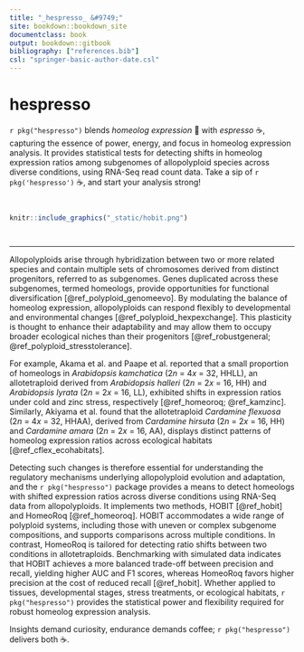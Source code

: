 ```yaml
---
title: "_hespresso_ &#9749;"
site: bookdown::bookdown_site
documentclass: book
output: bookdown::gitbook
bibliography: ["references.bib"]
csl: "springer-basic-author-date.csl"
---
```


# hespresso {-}


`r pkg("hespresso")` blends _homeolog expression_ &#129516; with _espresso_ &#9749;,
capturing the essence of power, energy, and focus in homeolog expression analysis.
It provides statistical tests for detecting shifts in homeolog expression ratios
among subgenomes of allopolyploid species
across diverse conditions, using RNA-Seq read count data.
Take a sip of `r pkg('hespresso')` &#9749;, and start your analysis strong!

<div style="margin:3em 0;">
```r
knitr::include_graphics("_static/hobit.png")
```
</div>

---

Allopolyploids arise through hybridization between two or more related species
and contain multiple sets of chromosomes derived from distinct progenitors,
referred to as subgenomes.
Genes duplicated across these subgenomes, termed homeologs,
provide opportunities for functional diversification [@ref_polyploid_genomeevo].
By modulating the balance of homeolog expression,
allopolyploids can respond flexibly to developmental and environmental changes [@ref_polyploid_hexpexchange].
This plasticity is thought to enhance their adaptability and
may allow them to occupy broader ecological niches
than their progenitors [@ref_robustgeneral; @ref_polyploid_stresstolerance].

For example, Akama et al. and Paape et al. reported that
a small proportion of homeologs in _Arabidopsis kamchatica_ (2*n* = 4*x* = 32, HHLL),
an allotetraploid derived from _Arabidopsis halleri_ (2*n* = 2*x* = 16, HH)
and _Arabidopsis lyrata_ (2*n* = 2*x* = 16, LL),
exhibited shifts in expression ratios under cold and zinc stress,
respectively [@ref_homeoroq; @ref_kamzinc].
Similarly, Akiyama et al. found that
the allotetraploid _Cardamine flexuosa_ (2*n* = 4*x* = 32, HHAA),
derived from _Cardamine hirsuta_ (2*n* = 2*x* = 16, HH) and
_Cardamine amara_ (2*n* = 2*x* = 16, AA),
displays distinct patterns of homeolog expression ratios
across ecological habitats [@ref_cflex_ecohabitats].

Detecting such changes is therefore essential
for understanding the regulatory mechanisms underlying allopolyploid evolution and adaptation,
and the `r pkg("hespresso")` package provides a means
to detect homeologs with shifted expression ratios
across diverse conditions using RNA-Seq data from allopolyploids.
It implements two methods, HOBIT [@ref_hobit] and HomeoRoq [@ref_homeoroq].
HOBIT accommodates a wide range of polyploid systems,
including those with uneven or complex subgenome compositions,
and supports comparisons across multiple conditions.
In contrast, HomeoRoq is tailored for detecting ratio shifts between two conditions in allotetraploids.
Benchmarking with simulated data indicates that
HOBIT achieves a more balanced trade-off between precision and recall,
yielding higher AUC and F1 scores,
whereas HomeoRoq favors higher precision at the cost of reduced recall [@ref_hobit].
Whether applied to tissues, developmental stages, stress treatments, or ecological habitats,
`r pkg("hespresso")` provides the statistical power and flexibility
required for robust homeolog expression analysis.

Insights demand curiosity, endurance demands coffee;
`r pkg("hespresso")` delivers both &#9749;.
